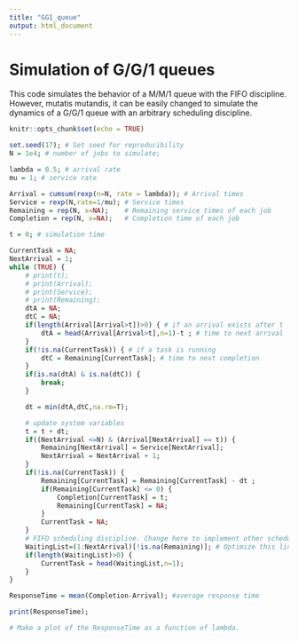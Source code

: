```yaml
---
title: "GG1_queue"
output: html_document
---
```

# Simulation of G/G/1 queues

This code simulates the behavior of a M/M/1 queue with the FIFO discipline. However, mutatis mutandis, it can be easily changed to simulate the dynamics of a G/G/1 queue with an arbitrary scheduling discipline.

```r
knitr::opts_chunk$set(echo = TRUE)

set.seed(17); # Set seed for reproducibility
N = 1e4; # number of jobs to simulate;

lambda = 0.5; # arrival rate
mu = 1; # service rate

Arrival = cumsum(rexp(n=N, rate = lambda)); # Arrival times
Service = rexp(N,rate=1/mu); # Service times
Remaining = rep(N, x=NA);    # Remaining service times of each job
Completion = rep(N, x=NA);   # Completion time of each job

t = 0; # simulation time

CurrentTask = NA;
NextArrival = 1;
while (TRUE) {
    # print(t);
    # print(Arrival);
    # print(Service);
    # print(Remaining);
    dtA = NA;
    dtC = NA;
    if(length(Arrival[Arrival>t])>0) { # if an arrival exists after t
        dtA = head(Arrival[Arrival>t],n=1)-t ; # time to next arrival
    }
    if(!is.na(CurrentTask)) { # if a task is running
        dtC = Remaining[CurrentTask]; # time to next completion
    }
    if(is.na(dtA) & is.na(dtC)) {
        break;
    } 

    dt = min(dtA,dtC,na.rm=T);

    # update system variables
    t = t + dt;
    if((NextArrival <=N) & (Arrival[NextArrival] == t)) {
        Remaining[NextArrival] = Service[NextArrival];
        NextArrival = NextArrival + 1;
    }
    if(!is.na(CurrentTask)) {
        Remaining[CurrentTask] = Remaining[CurrentTask] - dt ;
        if(Remaining[CurrentTask] <= 0) {
            Completion[CurrentTask] = t;
            Remaining[CurrentTask] = NA;
        }
        CurrentTask = NA;
    }
    # FIFO scheduling discipline. Change here to implement other scheduling disciplines
    WaitingList=(1:NextArrival)[!is.na(Remaining)]; # Optimize this line!
    if(length(WaitingList)>0) {
        CurrentTask = head(WaitingList,n=1);
    }
}

ResponseTime = mean(Completion-Arrival); #average response time

print(ResponseTime); 

# Make a plot of the ResponseTime as a function of lambda.

```

